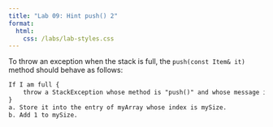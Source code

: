 ```yaml
---
title: "Lab 09: Hint push() 2"
format: 
  html:
    css: /labs/lab-styles.css
---
```


To throw an exception when the stack is full, the `push(const Item& it)` method should behave as follows:

```default
If I am full {
    throw a StackException whose method is "push()" and whose message is "stack is full".
}
a. Store it into the entry of myArray whose index is mySize.
b. Add 1 to mySize.
```
